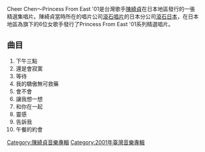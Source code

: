 {{Infobox Album | <!-- See Wikipedia:WikiProject_Albums -->
|  Name        = Cheer Chen～Princess From East '01
|  Type        = Greatest
|  Artist      = [[陳綺貞|陳綺貞]]
|  Cover       = Cheer_princess_cover.jpg
|  Released    = 2001年6月21日
|  Recorded    = 
|  Genre       = 中文流行
|  Length      = 
|  Label       = [[滾石日本|滾石日本]]
|  Producer    = 
|  Reviews     = 
|  Last album  = [[還是會寂寞|還是會寂寞]]<br />(2000年)
|  This album  = '''Cheer Chen～Princess From East '01''' <br />(2001年)
|  Next album  = [[Demo_3_(陳綺貞專輯)|Demo 3]]<br />(2001年)
}}

Cheer Chen～Princess From East '01是台灣歌手[[陳綺貞|陳綺貞]]在日本地區發行的一張精選集唱片。陳綺貞當時所在的唱片公司[[滾石唱片|滾石唱片]]的日本分公司[[滾石日本|滾石日本]]，在日本地區為旗下的6位女歌手發行了Princess From East '01系列精選唱片。

== 曲目 ==
# 下午三點
# 還是會寂寞
# 等待
# 我的驕傲無可救藥
# 會不會
# 讓我想一想
# 和你在一起
# 靈感
# 告訴我
# 午餐的約會

{{陳綺貞}}

[[Category:陳綺貞音樂專輯|Category:陳綺貞音樂專輯]]
[[Category:2001年臺灣音樂專輯|Category:2001年臺灣音樂專輯]]
